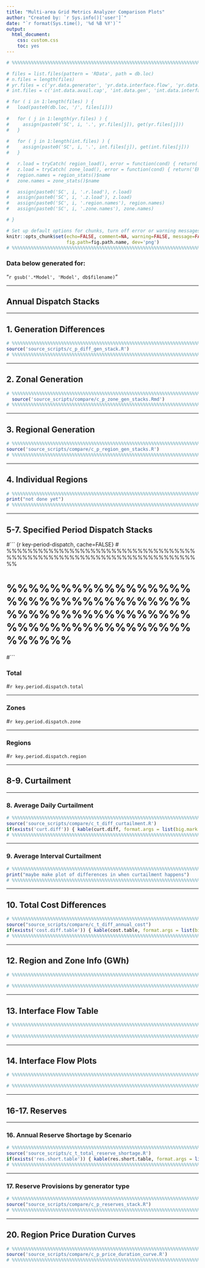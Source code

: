 ```yaml
---
title: "Multi-area Grid Metrics Analyzer Comparison Plots"
author: "Created by: `r Sys.info()['user']`"
date: "`r format(Sys.time(), '%d %B %Y')`"
output: 
  html_document: 
    css: custom.css
    toc: yes
---
```


```r
# %%%%%%%%%%%%%%%%%%%%%%%%%%%%%%%%%%%%%%%%%%%%%%%%%%%%%%%%%%%%%%%%%%%%%%%%%%

# files = list.files(pattern = 'RData', path = db.loc)
# n.files = length(files)
# yr.files = c('yr.data.generator', 'yr.data.interface.flow', 'yr.data.region', 'yr.data.zone', 'yr.data.reserve')
# int.files = c('int.data.avail.cap', 'int.data.gen', 'int.data.interface', 'int.data.region', 'int.data.reserve')

# for ( i in 1:length(files) ) {
#   load(paste0(db.loc, '/', files[i]))
  
#   for ( j in 1:length(yr.files) ) {
#     assign(paste0('SC', i, '.', yr.files[j]), get(yr.files[j]))
#   }
  
#   for ( j in 1:length(int.files) ) {
#     assign(paste0('SC', i, '.', int.files[j]), get(int.files[j]))
#   }

#   r.load = tryCatch( region_load(), error = function(cond) { return('ERROR') } )
#   z.load = tryCatch( zone_load(), error = function(cond) { return('ERROR') } )
#   region.names = region_stats()$name
#   zone.names = zone_stats()$name

#   assign(paste0('SC', i, '.r.load'), r.load)
#   assign(paste0('SC', i, '.z.load'), z.load)
#   assign(paste0('SC', i, '.region.names'), region.names)
#   assign(paste0('SC', i, '.zone.names'), zone.names)

# }

# Set up default options for chunks, turn off error or warning messages.
knitr::opts_chunk$set(echo=FALSE, comment=NA, warning=FALSE, message=FALSE, include=FALSE,
                      fig.path=fig.path.name, dev='png')
# %%%%%%%%%%%%%%%%%%%%%%%%%%%%%%%%%%%%%%%%%%%%%%%%%%%%%%%%%%%%%%%%%%%%%%%%%%
```

### Data below generated for:
"`r gsub('.*Model', 'Model', db$filename)`"

***
## Annual Dispatch Stacks 
***
## 1. Generation Differences
```r
# %%%%%%%%%%%%%%%%%%%%%%%%%%%%%%%%%%%%%%%%%%%%%%%%%%%%%%%%%%%%%%%%%%%%%%%%%%
source('source_scripts/c_p_diff_gen_stack.R')
# %%%%%%%%%%%%%%%%%%%%%%%%%%%%%%%%%%%%%%%%%%%%%%%%%%%%%%%%%%%%%%%%%%%%%%%%%%
```

***
## 2. Zonal Generation
```r
# %%%%%%%%%%%%%%%%%%%%%%%%%%%%%%%%%%%%%%%%%%%%%%%%%%%%%%%%%%%%%%%%%%%%%%%%%%
  source('source_scripts/compare/c_p_zone_gen_stacks.Rmd')
# %%%%%%%%%%%%%%%%%%%%%%%%%%%%%%%%%%%%%%%%%%%%%%%%%%%%%%%%%%%%%%%%%%%%%%%%%%
```

***
## 3. Regional Generation
```r
# %%%%%%%%%%%%%%%%%%%%%%%%%%%%%%%%%%%%%%%%%%%%%%%%%%%%%%%%%%%%%%%%%%%%%%%%%%
source('source_scripts/compare/c_p_region_gen_stacks.R')
# %%%%%%%%%%%%%%%%%%%%%%%%%%%%%%%%%%%%%%%%%%%%%%%%%%%%%%%%%%%%%%%%%%%%%%%%%%
```

***
## 4. Individual Regions
```r
# %%%%%%%%%%%%%%%%%%%%%%%%%%%%%%%%%%%%%%%%%%%%%%%%%%%%%%%%%%%%%%%%%%%%%%%%%%
print("not done yet")
# %%%%%%%%%%%%%%%%%%%%%%%%%%%%%%%%%%%%%%%%%%%%%%%%%%%%%%%%%%%%%%%%%%%%%%%%%%
```

***
## 5-7. Specified Period Dispatch Stacks
#``` {r key-period-dispatch, cache=FALSE}
# %%%%%%%%%%%%%%%%%%%%%%%%%%%%%%%%%%%%%%%%%%%%%%%%%%%%%%%%%%%%%%%%%%%%%%%%%%

# %%%%%%%%%%%%%%%%%%%%%%%%%%%%%%%%%%%%%%%%%%%%%%%%%%%%%%%%%%%%%%%%%%%%%%%%%%
#```

### Total
#`r key.period.dispatch.total`

***
### Zones
#`r key.period.dispatch.zone`

***
### Regions
#`r key.period.dispatch.region`

***
## 8-9. Curtailment
***
### 8. Average Daily Curtailment
```r
# %%%%%%%%%%%%%%%%%%%%%%%%%%%%%%%%%%%%%%%%%%%%%%%%%%%%%%%%%%%%%%%%%%%%%%%%%%
source('source_scripts/compare/c_t_diff_curtailment.R')
if(exists('curt.diff')) { kable(curt.diff, format.args = list(big.mark = ','), digits=2) }
# %%%%%%%%%%%%%%%%%%%%%%%%%%%%%%%%%%%%%%%%%%%%%%%%%%%%%%%%%%%%%%%%%%%%%%%%%%
```

***
### 9. Average Interval Curtailment
```r
# %%%%%%%%%%%%%%%%%%%%%%%%%%%%%%%%%%%%%%%%%%%%%%%%%%%%%%%%%%%%%%%%%%%%%%%%%%
print("maybe make plot of differences in when curtailment happens")
# %%%%%%%%%%%%%%%%%%%%%%%%%%%%%%%%%%%%%%%%%%%%%%%%%%%%%%%%%%%%%%%%%%%%%%%%%%
```

***
## 10. Total Cost Differences
```r
# %%%%%%%%%%%%%%%%%%%%%%%%%%%%%%%%%%%%%%%%%%%%%%%%%%%%%%%%%%%%%%%%%%%%%%%%%%
source("source_scripts/compare/c_t_diff_annual_cost")
if(exists('cost.diff.table')) { kable(cost.table, format.args = list(big.mark = ',')) }
# %%%%%%%%%%%%%%%%%%%%%%%%%%%%%%%%%%%%%%%%%%%%%%%%%%%%%%%%%%%%%%%%%%%%%%%%%%
```

***
## 12. Region and Zone Info (GWh)
``` r
# %%%%%%%%%%%%%%%%%%%%%%%%%%%%%%%%%%%%%%%%%%%%%%%%%%%%%%%%%%%%%%%%%%%%%%%%%%
 
# %%%%%%%%%%%%%%%%%%%%%%%%%%%%%%%%%%%%%%%%%%%%%%%%%%%%%%%%%%%%%%%%%%%%%%%%%%
```

***
## 13. Interface Flow Table
```r
# %%%%%%%%%%%%%%%%%%%%%%%%%%%%%%%%%%%%%%%%%%%%%%%%%%%%%%%%%%%%%%%%%%%%%%%%%%
 
# %%%%%%%%%%%%%%%%%%%%%%%%%%%%%%%%%%%%%%%%%%%%%%%%%%%%%%%%%%%%%%%%%%%%%%%%%%
```

***
## 14. Interface Flow Plots
```r
# %%%%%%%%%%%%%%%%%%%%%%%%%%%%%%%%%%%%%%%%%%%%%%%%%%%%%%%%%%%%%%%%%%%%%%%%%%

# %%%%%%%%%%%%%%%%%%%%%%%%%%%%%%%%%%%%%%%%%%%%%%%%%%%%%%%%%%%%%%%%%%%%%%%%%%
```

***
## 16-17. Reserves
***
### 16. Annual Reserve Shortage by Scenario
```r
# %%%%%%%%%%%%%%%%%%%%%%%%%%%%%%%%%%%%%%%%%%%%%%%%%%%%%%%%%%%%%%%%%%%%%%%%%%
source('source_scripts/c_t_total_reserve_shortage.R')
if(exists('res.short.table')) { kable(res.short.table, format.args = list(big.mark = ',')) }
# %%%%%%%%%%%%%%%%%%%%%%%%%%%%%%%%%%%%%%%%%%%%%%%%%%%%%%%%%%%%%%%%%%%%%%%%%%
```

***
### 17. Reserve Provisions by generator type
```r
# %%%%%%%%%%%%%%%%%%%%%%%%%%%%%%%%%%%%%%%%%%%%%%%%%%%%%%%%%%%%%%%%%%%%%%%%%%
source("source_scripts/compare/c_p_reserves_stack.R")
# %%%%%%%%%%%%%%%%%%%%%%%%%%%%%%%%%%%%%%%%%%%%%%%%%%%%%%%%%%%%%%%%%%%%%%%%%%
```

***
## 20. Region Price Duration Curves
```r
# %%%%%%%%%%%%%%%%%%%%%%%%%%%%%%%%%%%%%%%%%%%%%%%%%%%%%%%%%%%%%%%%%%%%%%%%%%
source('source_scripts/compare/c_p_price_duration_curve.R')
# %%%%%%%%%%%%%%%%%%%%%%%%%%%%%%%%%%%%%%%%%%%%%%%%%%%%%%%%%%%%%%%%%%%%%%%%%%
```





